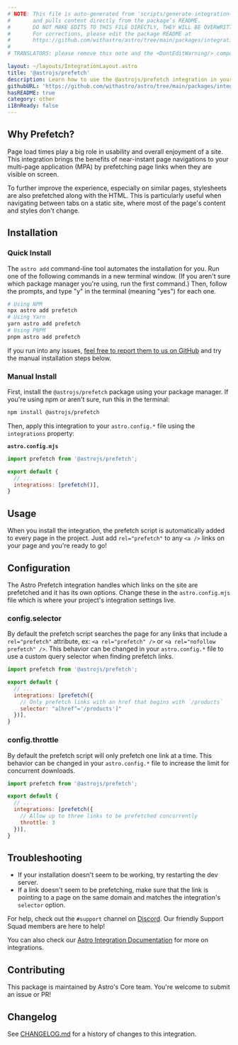 ```yaml
---
# NOTE: This file is auto-generated from 'scripts/generate-integration-pages.ts'
#       and pulls content directly from the package’s README.
#       DO NOT MAKE EDITS TO THIS FILE DIRECTLY, THEY WILL BE OVERWRITTEN!
#       For corrections, please edit the package README at
#       https://github.com/withastro/astro/tree/main/packages/integrations/prefetch/
#
# TRANSLATORS: please remove this note and the <DontEditWarning/> component.

layout: ~/layouts/IntegrationLayout.astro
title: '@astrojs/prefetch'
description: Learn how to use the @astrojs/prefetch integration in your Astro project.
githubURL: 'https://github.com/withastro/astro/tree/main/packages/integrations/prefetch/'
hasREADME: true
category: other
i18nReady: false
---
```



<DontEditWarning/>

## Why Prefetch?

Page load times play a big role in usability and overall enjoyment of a site. This integration brings the benefits of near-instant page navigations to your multi-page application (MPA) by prefetching page links when they are visible on screen.

To further improve the experience, especially on similar pages, stylesheets are also prefetched along with the HTML. This is particularly useful when navigating between tabs on a static site, where most of the page's content and styles don't change.

## Installation

### Quick Install

The `astro add` command-line tool automates the installation for you. Run one of the following commands in a new terminal window. (If you aren't sure which package manager you're using, run the first command.) Then, follow the prompts, and type "y" in the terminal (meaning "yes") for each one.

```sh
# Using NPM
npx astro add prefetch
# Using Yarn
yarn astro add prefetch
# Using PNPM
pnpm astro add prefetch
```

If you run into any issues, [feel free to report them to us on GitHub](https://github.com/withastro/astro/issues) and try the manual installation steps below.

### Manual Install

First, install the `@astrojs/prefetch` package using your package manager. If you're using npm or aren't sure, run this in the terminal:

```sh
npm install @astrojs/prefetch
```

Then, apply this integration to your `astro.config.*` file using the `integrations` property:

**`astro.config.mjs`**

```js
import prefetch from '@astrojs/prefetch';

export default {
  // ...
  integrations: [prefetch()],
}
```

## Usage

When you install the integration, the prefetch script is automatically added to every page in the project. Just add `rel="prefetch"` to any `<a />` links on your page and you're ready to go!

## Configuration

The Astro Prefetch integration handles which links on the site are prefetched and it has its own options. Change these in the `astro.config.mjs` file which is where your project's integration settings live.

### config.selector

By default the prefetch script searches the page for any links that include a `rel="prefetch"` attribute, ex: `<a rel="prefetch" />` or `<a rel="nofollow prefetch" />`. This behavior can be changed in your `astro.config.*` file to use a custom query selector when finding prefetch links.

```js
import prefetch from '@astrojs/prefetch';

export default {
  // ...
  integrations: [prefetch({
    // Only prefetch links with an href that begins with `/products`
    selector: "a[href^='/products']"
  })],
}
```

### config.throttle

By default the prefetch script will only prefetch one link at a time. This behavior can be changed in your `astro.config.*` file to increase the limit for concurrent downloads.

```js
import prefetch from '@astrojs/prefetch';

export default {
  // ...
  integrations: [prefetch({
    // Allow up to three links to be prefetched concurrently
    throttle: 3
  })],
}
```

## Troubleshooting

*   If your installation doesn't seem to be working, try restarting the dev server.
*   If a link doesn't seem to be prefetching, make sure that the link is pointing to a page on the same domain and matches the integration's `selector` option.

For help, check out the `#support` channel on [Discord](https://astro.build/chat). Our friendly Support Squad members are here to help!

You can also check our [Astro Integration Documentation][astro-integration] for more on integrations.

## Contributing

This package is maintained by Astro's Core team. You're welcome to submit an issue or PR!

## Changelog

See [CHANGELOG.md](https://github.com/withastro/astro/tree/main/packages/integrations/prefetch/CHANGELOG.md) for a history of changes to this integration.

[astro-integration]: /en/guides/integrations-guide/
